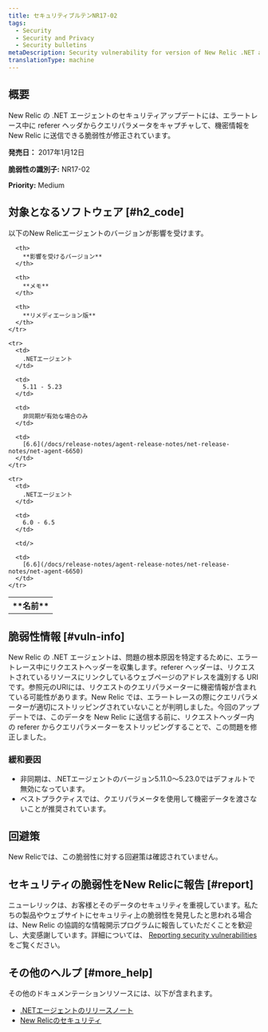 ```yaml
---
title: セキュリティブルテンNR17-02
tags:
  - Security
  - Security and Privacy
  - Security bulletins
metaDescription: Security vulnerability for version of New Relic .NET agent.
translationType: machine
---
```


## 概要

New Relic の .NET エージェントのセキュリティアップデートには、エラートレース中に referer ヘッダからクエリパラメータをキャプチャして、機密情報を New Relic に送信できる脆弱性が修正されています。

**発売日：** 2017年1月12日

**脆弱性の識別子:** NR17-02

**Priority:** Medium

## 対象となるソフトウェア [#h2_code]

以下のNew Relicエージェントのバージョンが影響を受けます。

<table>
  <tbody>
    <tr>
      <th>
        **名前**
      </th>

      <th>
        **影響を受けるバージョン**
      </th>

      <th>
        **メモ**
      </th>

      <th>
        **リメディエーション版**
      </th>
    </tr>

    <tr>
      <td>
        .NETエージェント
      </td>

      <td>
        5.11 - 5.23
      </td>

      <td>
        非同期が有効な場合のみ
      </td>

      <td>
        [6.6](/docs/release-notes/agent-release-notes/net-release-notes/net-agent-6650)
      </td>
    </tr>

    <tr>
      <td>
        .NETエージェント
      </td>

      <td>
        6.0 - 6.5
      </td>

      <td/>

      <td>
        [6.6](/docs/release-notes/agent-release-notes/net-release-notes/net-agent-6650)
      </td>
    </tr>
  </tbody>
</table>

## 脆弱性情報 [#vuln-info]

New Relic の .NET エージェントは、問題の根本原因を特定するために、エラートレース中にリクエストヘッダーを収集します。referer ヘッダーは、リクエストされているリソースにリンクしているウェブページのアドレスを識別する URI です。参照元のURIには、リクエストのクエリパラメーターに機密情報が含まれている可能性があります。New Relic では、エラートレースの際にクエリパラメーターが適切にストリッピングされていないことが判明しました。今回のアップデートでは、このデータを New Relic に送信する前に、リクエストヘッダー内の referer からクエリパラメーターをストリッピングすることで、この問題を修正しました。

### 緩和要因

* 非同期は、.NETエージェントのバージョン5.11.0～5.23.0ではデフォルトで無効になっています。
* ベストプラクティスでは、クエリパラメータを使用して機密データを渡さないことが推奨されています。

## 回避策

New Relicでは、この脆弱性に対する回避策は確認されていません。

## セキュリティの脆弱性をNew Relicに報告 [#report]

ニューレリックは、お客様とそのデータのセキュリティを重視しています。私たちの製品やウェブサイトにセキュリティ上の脆弱性を発見したと思われる場合は、New Relic の協調的な情報開示プログラムに報告していただくことを歓迎し、大変感謝しています。詳細については、 [Reporting security vulnerabilities](/docs/security/new-relic-security/data-privacy/reporting-security-vulnerabilities) をご覧ください。

## その他のヘルプ [#more_help]

その他のドキュメンテーションリソースには、以下が含まれます。

* [.NETエージェントのリリースノート](/docs/release-notes/agent-release-notes/net-release-notes)
* [New Relicのセキュリティ](https://newrelic.com/security "新しいウィンドウにリンクが開きます。")
